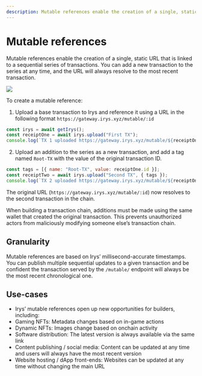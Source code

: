 ```yaml
---
description: Mutable references enable the creation of a single, static URL that is linked to a sequential series of transactions.
---
```



# Mutable references

Mutable references enable the creation of a single, static URL that is linked to a sequential series of transactions. You can add a new transaction to the series at any time, and the URL will always resolve to the most recent transaction.

<img className="border border-[#FEF4EE] rounded mt-5  w-full" src="/img/mutable-references.png" />

To create a mutable reference:

1. Upload a base transaction to Irys and reference it using a URL in the following format `https://gateway.irys.xyz/mutable/:id`

```js
const irys = await getIrys();
const receiptOne = await irys.upload("First TX");
console.log(`TX 1 uploaded https://gateway.irys.xyz/mutable/${receiptOne.id}`);
```

2. Upload an addition to the series as a new transaction, and add a tag named `Root-TX` with the value of the original transaction ID.

```js
const tags = [{ name: "Root-TX", value: receiptOne.id }];
const receiptTwo = await irys.upload("Second TX", { tags });
console.log(`TX 2 uploaded https://gateway.irys.xyz/mutable/${receiptOne.id}`);
```

The original URL (`https://gateway.irys.xyz/mutable/:id`) now resolves to the second transaction in the chain.

<Callout type="info" emoji="ℹ️">
	When building a transaction chain, additions must be made using the same wallet that created the original
	transaction. This prevents unauthorized actors from maliciously modifying someone else’s transaction chain.
</Callout>

## Granularity

Mutable references are based on Irys’ millisecond-accurate timestamps. You can publish multiple sequential updates to a given transaction and be confident the transaction served by the `/mutable/` endpoint will always be the most recent chronological one.

## Use-cases

-   Irys’ mutable references open up new opportunities for builders, including:
-   Gaming NFTs: Metadata changes based on in-game actions
-   Dynamic NFTs: Images change based on onchain activity
-   Software distribution: The latest version is always available via the same link
-   Content publishing / social media: Content can be updated at any time and users will always have the most recent version
-   Website hosting / dApp front-ends: Websites can be updated at any time without changing the main URL

